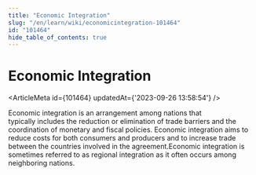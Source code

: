 ```yaml
---
title: "Economic Integration"
slug: "/en/learn/wiki/economicintegration-101464"
id: "101464"
hide_table_of_contents: true
---
```



# Economic Integration

<ArticleMeta id={101464} updatedAt={'2023-09-26 13:58:54'} />
<div className='border-solid border-b border-t-0 my-4 border-[var(--ifm-color-gray-300)]' />

Economic integration is an arrangement among nations that typically includes the reduction or elimination of trade barriers and the coordination of monetary and fiscal policies. Economic integration aims to reduce costs for both consumers and producers and to increase trade between the countries involved in the agreement.Economic integration is sometimes referred to as regional integration as it often occurs among neighboring nations.
